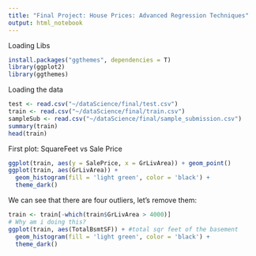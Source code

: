 ```yaml
---
title: "Final Project: House Prices: Advanced Regression Techniques"
output: html_notebook
---
```


Loading Libs
```r
install.packages("ggthemes", dependencies = T)
library(ggplot2)
library(ggthemes)
```


Loading the data
```r
test <- read.csv("~/dataScience/final/test.csv")
train <- read.csv("~/dataScience/final/train.csv")
sampleSub <- read.csv("~/dataScience/final/sample_submission.csv")
summary(train)
head(train)
```

First plot: SquareFeet vs Sale Price
```r
ggplot(train, aes(y = SalePrice, x = GrLivArea)) + geom_point()
ggplot(train, aes(GrLivArea)) +
  geom_histogram(fill = 'light green', color = 'black') +
  theme_dark()
```

We can see that there are four outliers, let's remove them:
```r
train <- train[-which(train$GrLivArea > 4000)]
# Why am i doing this?
ggplot(train, aes(TotalBsmtSF)) + #total sqr feet of the basement
  geom_histogram(fill = 'light green', color = 'black') +
  theme_dark()
```

